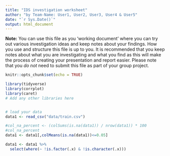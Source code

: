 ```yaml
---
title: "IDS investigation worksheet"
author: "by Team-Name: User1, User2, User3, User4 & User5"
date: "`r Sys.Date()`"
output: html_document
---
```


**Note:** You can use this file as you 'working document' where you can try out various investigation ideas and keep notes about your findings. How you use and structure this file is up to you. It is recommended that you keep notes about what you are investigating and what you find as this will make the process of creating your presentation and report easier. Please note that you _do not_ need to submit this file as part of your group project.



```r
knitr::opts_chunk$set(echo = TRUE)
```


```r
library(tidyverse)
library(corrplot)
library(caret)
# Add any other libraries here



```


```r
# load your data 
data1 <- read_csv("data/train.csv")

#col_na_percent <- (colSums(is.na(data1)) / nrow(data1)) * 100
#col_na_percent
data1 <- data1[,colMeans(is.na(data1))<=0.05]

data1 <- data1 %>%
  select(where(~ !is.factor(.x) & !is.character(.x)))

```


